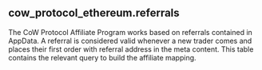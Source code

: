 ## cow_protocol_ethereum.referrals 
The CoW Protocol Affiliate Program works based on referrals contained in AppData. A referral is considered valid whenever a new trader comes and places their first  order with referral address in the meta content. This table contains the relevant  query to build the affiliate mapping.


